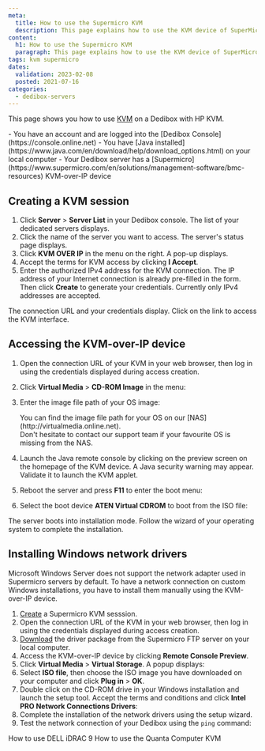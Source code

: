 ```yaml
---
meta:
  title: How to use the Supermicro KVM
  description: This page explains how to use the KVM device of SuperMicro servers
content:
  h1: How to use the Supermicro KVM
  paragraph: This page explains how to use the KVM device of SuperMicro servers
tags: kvm supermicro
dates:
  validation: 2023-02-08
  posted: 2021-07-16
categories:
  - dedibox-servers
---
```



This page shows you how to use [KVM](/dedibox/kvm-over-ip/concepts/#kvm-over-ip) on a Dedibox with HP KVM.

<Message type="requirement">
  - You have an account and are logged into the [Dedibox Console](https://console.online.net) 
  - You have [Java installed](https://www.java.com/en/download/help/download_options.html) on your local computer
  - Your Dedibox server has a [Supermicro](https://www.supermicro.com/en/solutions/management-software/bmc-resources) KVM-over-IP device
</Message>

## Creating a KVM session

1. Click **Server** > **Server List** in your Dedibox console. The list of your dedicated servers displays.
2. Click the name of the server you want to access. The server's status page displays.
3. Click **KVM OVER IP** in the menu on the right. A pop-up displays.
    <Lightbox src="scaleway_KVM.webp" alt="" />
4. Accept the terms for KVM access by clicking **I Accept**.
5. Enter the authorized IPv4 address for the KVM connection. The IP address of your Internet connection is already pre-filled in the form. Then click **Create** to generate your credentials.
    <Message type="note">
      Currently only IPv4 addresses are accepted.
    </Message>

The connection URL and your credentials display. Click on the link to access the KVM interface.

## Accessing the KVM-over-IP device 

1. Open the connection URL of your KVM in your web browser, then log in using the credentials displayed during access creation. 
2. Click **Virtual Media** > **CD-ROM Image** in the menu: 
    <Lightbox src="scaleway_supermicro_vm.webp" alt="" />
3. Enter the image file path of your OS image: 
    <Lightbox src="scaleway_supermicro_nas.webp" alt="" />

    <Message type="tip">
    You can find the image file path for your OS on our [NAS](http://virtualmedia.online.net). <br />
    Don't hesitate to contact our support team if your favourite OS is missing from the NAS.

    </Message>
4. Launch the Java remote console by clicking on the preview screen on the homepage of the KVM device. 
    <Message type="tip">
      A Java security warning may appear. Validate it to launch the KVM applet. 
    </Message>
5. Reboot the server and press **F11** to enter the boot menu:
    <Lightbox src="scaleway_supermicro_boot_mgr.webp" alt="" />
6. Select the boot device **ATEN Virtual CDROM** to boot from the ISO file:
    <Lightbox src="scaleway_supermicro_vcdrom.webp" alt="" />

The server boots into installation mode. Follow the wizard of your operating system to complete the installation. 

<Lightbox src="scaleway_supermicro_install.webp" alt="" />

## Installing Windows network drivers

Microsoft Windows Server does not support the network adapter used in Supermicro servers by default. To have a network connection on custom Windows installations, you have to install them manually using the KVM-over-IP device. 

1. [Create](#creating-a-kvm-session) a Supermicro KVM sesssion. 
2. Open the connection URL of the KVM in your web browser, then log in using the credentials displayed during access creation. 
3. [Download](ftp://ftp.supermicro.nl/CDR_Images/CDR-A1-UP/CDR-A1-UP_1.00_for_Intel_A1_UP_platform.iso) the driver package from the Supermicro FTP server on your local computer.
4. Access the KVM-over-IP device by clicking **Remote Console Preview**. 
5. Click **Virtual Media** > **Virtual Storage**. A popup displays:
    <Lightbox src="scaleway_supermicro_vdrive.webp" />
6. Select **ISO file**, then choose the ISO image you have downloaded on your computer and click **Plug in** > **OK**.
7. Double click on the CD-ROM drive in your Windows installation and launch the setup tool. Accept the terms and conditions and click **Intel PRO Network Connections Drivers**:
    <Lightbox src="scaleway_supermicro_drivers.webp" />
8. Complete the installation of the network drivers using the setup wizard.
    <Lightbox src="scaleway_supermicro_network.webp" />
9. Test the network connection of your Dedibox using the `ping` command:
    <Lightbox src="scaleway_supermicro_ping.webp" />


<Navigation title="See Also">
  <PreviousButton to="/bare-metal/hardware/reference-content/dell-idrac9/">How to use DELL iDRAC 9</PreviousButton>
  <NextButton to="/bare-metal/hardware/reference-content/quanta-computer/">How to use the Quanta Computer KVM</NextButton>
</Navigation>